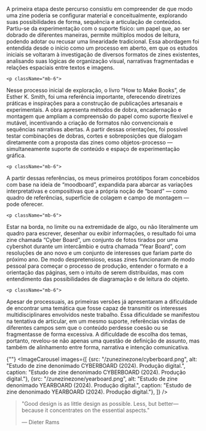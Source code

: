 
<div className="space-y-8">
  <div className="prose prose-lg max-w-none">
    <p className="mb-6">
A primeira etapa deste percurso consistiu em compreender de que modo uma zine poderia se configurar material e conceitualmente, explorando suas possibilidades de forma, sequência e articulação de conteúdos. Partiu-se da experimentação com o suporte físico: um papel que, ao ser dobrado de diferentes maneiras, permite múltiplos modos de leitura, podendo adotar ou recusar uma linearidade tradicional. Essa abordagem foi entendida desde o início como um processo em aberto, em que os estudos iniciais se voltaram à investigação de diversos formatos de zines existentes, analisando suas lógicas de organização visual, narrativas fragmentadas e relações espaciais entre textos e imagens. 
</p>

    <p className="mb-6">
Nesse processo inicial de exploração, o livro “How to Make Books”, de Esther K. Smith, foi uma referência importante, oferecendo diretrizes práticas e inspirações para a construção de publicações artesanais e experimentais. A obra apresenta métodos de dobra, encadernação e montagem que ampliam a compreensão do papel como suporte flexível e mutável, incentivando a criação de formatos não convencionais e sequências narrativas abertas. A partir dessas orientações, foi possível testar combinações de dobras, cortes e sobreposições que dialogam diretamente com a proposta das zines como objetos-processo — simultaneamente suporte de conteúdo e espaço de experimentação gráfica.
</p>

    <p className="mb-6">
A partir dessas referências, os meus primeiros protótipos foram concebidos com base na ideia de “moodboard”, expandida para abarcar as variações interpretativas e compositivas que a própria noção de “board” — como quadro de referências, superfície de colagem e campo de montagem — pode oferecer. 
</p>

    <p className="mb-6">
Estar na borda, no limite ou na extremidade de algo, ou não literalmente um quadro para escrever, desenhar ou exibir informações, o resultado foi uma zine chamada “Cyber Board”, um conjunto de fotos tirados por uma cybershot durante um intercâmbio e outra chamada “Year Board”, com resoluções de ano novo e um conjunto de interesses que fariam parte do próximo ano. De modo despretensioso, essas zines funcionaram de modo pessoal para começar o processo de produção, entender o formato e a orientação das páginas, sem o intuito de serem distribuídas, mas com entendimento das possibilidades de diagramação e de leitura do objeto.
</p>

    <p className="mb-6">
Apesar de processuais, as primeiras versões já apresentaram a dificuldade de encontrar uma temática que fosse capaz de transmitir os interesses multidisciplinares envolvidos neste trabalho. Essa dificuldade se manifestou na tentativa de articular, em um mesmo suporte, referências vindas de diferentes campos sem que o conteúdo perdesse coesão ou se fragmentasse de forma excessiva. A dificuldade de escolha dos temas, portanto, revelou-se não apenas uma questão de definição de assunto, mas também de alinhamento entre forma, narrativa e intenção comunicativa. 
</p>
  </div>


 {""}
  <ImageCarousel
    images={[
        {src: "/zunezinezone/cyberboard.png", alt: "Estudo de zine denonimado CYBERBOARD (2024). Produção digital.", caption: "Estudo de zine denonimado CYBERBOARD (2024). Produção digital."},
        {src: "/zunezinezone/yearboard.png", alt: "Estudo de zine denonimado YEARBOARD (2024). Produção digital.", caption: "Estudo de zine denonimado YEARBOARD (2024). Produção digital."},
    ]}
  />

> "Good design is as little design as possible. Less, but
> better—because it concentrates on the essential aspects."
>
> — Dieter Rams


</div>

